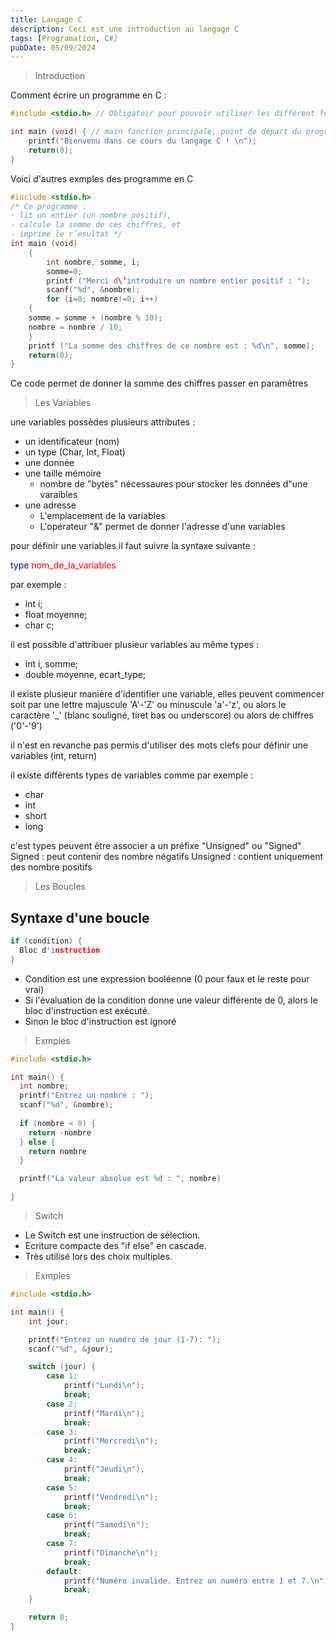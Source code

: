 ```yaml
---
title: Langage C
description: Ceci est une introduction au langage C
tags: [Programation, C#]
pubDate: 05/09/2024
---
```


> Introduction

Comment écrire un programme en C :

```c
#include <stdio.h> // Obligatoir pour pouvoir utiliser les différent fonctions en C

int main (void) { // main fonction principale, point de départ du programme
    printf("Bienvenu dans ce cours du langage C ! \n");
    return(0);
}

```

Voici d'autres exmples des programme en C

```c
#include <stdio.h>
/* Ce programme :
- lit un entier (un nombre positif),
- calcule la somme de ces chiffres, et
- imprime le r´esultat */
int main (void)
    {
        int nombre, somme, i;
        somme=0;
        printf ("Merci d\’introduire un nombre entier positif : ");
        scanf("%d", &nombre);
        for (i=0; nombre!=0; i++)
    {
    somme = somme + (nombre % 10);
    nombre = nombre / 10;
    }
    printf ("La somme des chiffres de ce nombre est : %d\n", somme);
    return(0);
}
```

Ce code permet de donner la somme des chiffres passer en paramêtres

> Les Variables

une variables possèdes plusieurs attributes :

- un identificateur (nom)
- un type (Char, Int, Float)
- une donnée
- une taille mémoire
  - nombre de "bytes" nécessaures pour stocker les données d"une varaibles
- une adresse
  - L'emplacement de la variables
  - L'opérateur "&" permet de donner l'adresse d'une variables

pour définir une variables il faut suivre la syntaxe suivante :

<span style="color:blue">type</span>
<span style="color:red"> nom_de_la_variables</span>

par exemple :

- int i;
- float moyenne;
- char c;

il est possible d'attribuer plusieur variables au même types :

- int i, somme;
- double moyenne, ecart_type;

il existe plusieur manière d'identifier une variable, elles peuvent commencer
soit par une lettre majuscule 'A'-'Z' ou minuscule 'a'-'z', ou alors le
caractère '\_' (blanc souligné, tiret bas ou underscore) ou alors de chiffres
('0'-'9')

il n'est en revanche pas permis d'utiliser des mots clefs pour définir une
variables (int, return)

il existe différents types de variables comme par exemple :

- char
- int
- short
- long

c'est types peuvent être associer a un préfixe "Unsigned" ou "Signed" Signed :
peut contenir des nombre négatifs Unsigned : contient uniquement des nombre
positifs


> Les Boucles


## Syntaxe d'une boucle

```c
if (condition) {
  Bloc d'instruction
}
```

- Condition est une expression booléenne (0 pour faux et le reste pour vrai)
- Si l'évaluation de la condition donne une valeur différente de  0, alors le bloc d'instruction est exécuté.
- Sinon le bloc d'instruction est ignoré

> Exmples

```c
#include <stdio.h>

int main() {
  int nombre;
  printf("Entrez un nombre : ");
  scanf("%d", &nombre);
  
  if (nombre < 0) {
    return -nombre
  } else {
    return nombre
  }

  printf("La valeur absolue est %d : ", nombre)

}
```





> Switch

- Le Switch est une instruction de sélection.
- Ecriture compacte des "if else" en cascade.
- Très utilisé lors des choix multiples.

> Exmples

```c
#include <stdio.h>

int main() {
    int jour;

    printf("Entrez un numéro de jour (1-7): ");
    scanf("%d", &jour);

    switch (jour) {
        case 1:
            printf("Lundi\n");
            break;
        case 2:
            printf("Mardi\n");
            break;
        case 3:
            printf("Mercredi\n");
            break;
        case 4:
            printf("Jeudi\n");
            break;
        case 5:
            printf("Vendredi\n");
            break;
        case 6:
            printf("Samedi\n");
            break;
        case 7:
            printf("Dimanche\n");
            break;
        default:
            printf("Numéro invalide. Entrez un numéro entre 1 et 7.\n");
            break;
    }

    return 0;
}
```
